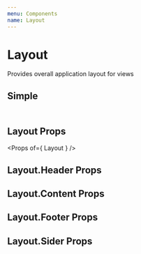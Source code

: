 ```yaml
---
menu: Components
name: Layout
---
```




# Layout
Provides overall application layout for views

## Simple

<Playground>
  <ThemeContainer>
    <div>
      <Layout>
        <Header></Header>
        <Layout.Content>
          <Content />
        </Layout.Content>
        <Footer></Footer>
      </Layout>
      <Spacer />
      <Layout hasSider>
        <Sider></Sider>
        <Layout>
          <Header></Header>
          <Layout.Content>
            <Content />
          </Layout.Content>
          <Footer></Footer>
        </Layout>
      </Layout>
      <Spacer />
      <Layout>
        <Header></Header>
        <Layout hasSider>
          <Sider></Sider>
          <Layout.Content>
            <Content />
          </Layout.Content>
        </Layout>
        <Footer></Footer>
      </Layout>
    </div>
  </ThemeContainer>
</Playground>

## Layout Props
<Props of={ Layout } />

## Layout.Header Props
<Props of={Layout.Header} />

## Layout.Content Props
<Props of={Layout.Content} />

## Layout.Footer Props
<Props of={Layout.Footer} />

## Layout.Sider Props
<Props of={Layout.Sider} />

